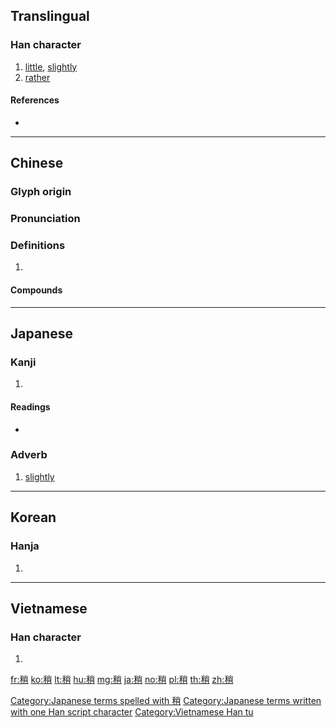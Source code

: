 {{character info/new}}
==Translingual==

===Han character===
{{Han char|rn=115|rad=禾|as=07|sn=12|four=29927|canj=HDFB|ids=⿰禾肖}}

# [[little]], [[slightly]]
# [[rather]]

====References====
* {{Han ref|kx=0854.120|dkj=25083|dj=1279.030|hdz=42606.050|uh=7A0D|ud=31245|bh=B579|bd=46457}}

----

==Chinese==
{{zh-forms}}

===Glyph origin===
{{Han etym}}

===Pronunciation===
{{zh-pron
|m=shāo
|c=saau2
|h=pfs=sêu
|md=
|mn=qz,xm,zz:sau/tw:siau
|w=
|mc=y
|oc=y
|cat=n
}}

===Definitions===
{{zh-hanzi}}

# {{rfdef|lang=zh}}

====Compounds====
{{zh-der|稍後}}

----

==Japanese==

===Kanji===
{{ja-kanji|grade=|rs=禾07}}

# {{defn|lang=ja|sort=禾07}}

====Readings====
* {{ja-readings|on=[[そう]] (sō), [[しょう]] (shō)|kun=[[ようやく]] (youyaku), [[やや]] (yaya)|nanori=}}

===Adverb===
{{ja-pos|adverb|やや}}

# [[slightly]]

[[Category:Japanese terms spelled with 稍]]
[[Category:Japanese terms written with one Han script character]]

----

==Korean==

===Hanja===
{{ko-hanja|hangeul=초|eumhun=|rv=cho|mr=ch'o|y=cho}}

# {{defn|lang=ko|sort=禾07}}

----

==Vietnamese==

===Han character===
{{vi-readings|rs=禾07|hanviet=[[sảo]], [[rảo]], [[xao]]}}

# {{defn|vi|sort=禾07}}

[[Category:Vietnamese Han tu]]

[[fr:稍]]
[[ko:稍]]
[[lt:稍]]
[[hu:稍]]
[[mg:稍]]
[[ja:稍]]
[[no:稍]]
[[pl:稍]]
[[th:稍]]
[[zh:稍]]